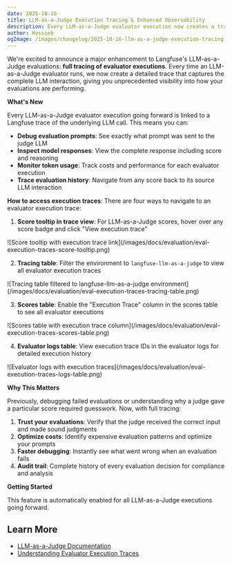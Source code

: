 ```yaml
---
date: 2025-10-16
title: LLM-as-a-Judge Execution Tracing & Enhanced Observability
description: Every LLM-as-a-Judge evaluator execution now creates a trace, allowing you to inspect the exact prompts, responses, and token usage for each evaluation.
author: Hassieb
ogImage: /images/changelog/2025-10-16-llm-as-a-judge-execution-tracing.png
---
```



<ChangelogHeader />

We're excited to announce a major enhancement to Langfuse's LLM-as-a-Judge evaluations: **full tracing of evaluator executions**. Every time an LLM-as-a-Judge evaluator runs, we now create a detailed trace that captures the complete LLM interaction, giving you unprecedented visibility into how your evaluations are performing.

**What's New**

Every LLM-as-a-Judge evaluator execution going forward is linked to a Langfuse trace of the underlying LLM call. This means you can:

- **Debug evaluation prompts**: See exactly what prompt was sent to the judge LLM
- **Inspect model responses**: View the complete response including score and reasoning
- **Monitor token usage**: Track costs and performance for each evaluator execution
- **Trace evaluation history**: Navigate from any score back to its source LLM interaction

**How to access execution traces**: There are four ways to navigate to an evaluator execution trace:

1. **Score tooltip in trace view**: For LLM-as-a-Judge scores, hover over any score badge and click "View execution trace"

<Frame fullWidth>
  ![Score tooltip with execution trace link](/images/docs/evaluation/eval-execution-traces-score-tooltip.png)
</Frame>

2. **Tracing table**: Filter the environment to `langfuse-llm-as-a-judge` to view all evaluator execution traces

<Frame fullWidth>
  ![Tracing table filtered to langfuse-llm-as-a-judge environment](/images/docs/evaluation/eval-execution-traces-tracing-table.png)
</Frame>

3. **Scores table**: Enable the "Execution Trace" column in the scores table to see all evaluator executions

<Frame fullWidth>
  ![Scores table with execution trace column](/images/docs/evaluation/eval-execution-traces-scores-table.png)
</Frame>

4. **Evaluator logs table**: View execution trace IDs in the evaluator logs for detailed execution history

<Frame fullWidth>
  ![Evaluator logs with execution traces](/images/docs/evaluation/eval-execution-traces-logs-table.png)
</Frame>

**Why This Matters**

Previously, debugging failed evaluations or understanding why a judge gave a particular score required guesswork. Now, with full tracing:

1. **Trust your evaluations**: Verify that the judge received the correct input and made sound judgments
2. **Optimize costs**: Identify expensive evaluation patterns and optimize your prompts
3. **Faster debugging**: Instantly see what went wrong when an evaluation fails
4. **Audit trail**: Complete history of every evaluation decision for compliance and analysis

**Getting Started**

This feature is automatically enabled for all LLM-as-a-Judge executions going forward.

## Learn More

- [LLM-as-a-Judge Documentation](/docs/evaluation/evaluation-methods/llm-as-a-judge)
- [Understanding Evaluator Execution Traces](/docs/evaluation/evaluation-methods/llm-as-a-judge#trace-evaluator-executions)
